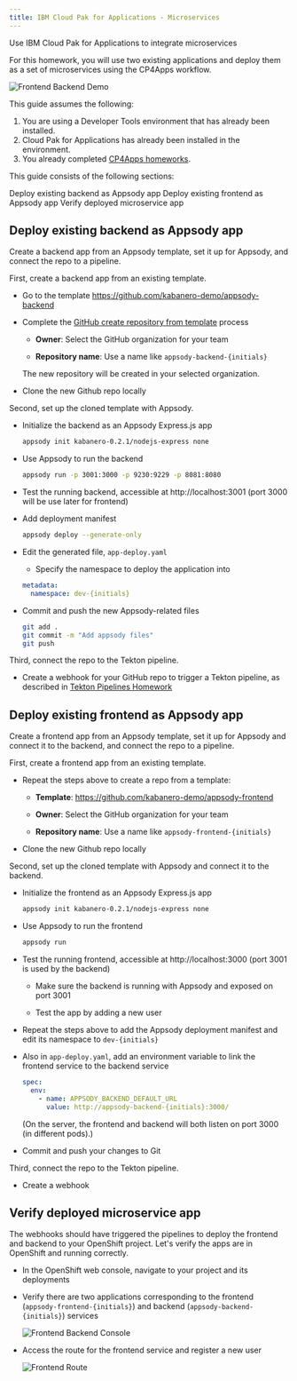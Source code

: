 ```yaml
---
title: IBM Cloud Pak for Applications - Microservices
---
```


<PageDescription>

Use IBM Cloud Pak for Applications to integrate microservices

</PageDescription>

For this homework, you will use two existing applications and deploy them as a set of microservices using the CP4Apps workflow.

![Frontend Backend Demo](images/cp4apps-front-back.png)

This guide assumes the following:

1. You are using a Developer Tools environment that has already been installed.
1. Cloud Pak for Applications has already been installed in the environment.
1. You already completed [CP4Apps homeworks](/practical/cp4apps).

This guide consists of the following sections:

<AnchorLinks>
  <AnchorLink to="#deploy-existing-backend-as-appsody-app">Deploy existing backend as Appsody app</AnchorLink>
  <AnchorLink to="#deploy-existing-frontend-as-appsody-app">Deploy existing frontend as Appsody app</AnchorLink>
  <AnchorLink to="#verify-deployed-microservice-app">Verify deployed microservice app</AnchorLink>
</AnchorLinks>


## Deploy existing backend as Appsody app

Create a backend app from an Appsody template, set it up for Appsody, and connect the repo to a pipeline.

First, create a backend app from an existing template.

- Go to the template https://github.com/kabanero-demo/appsody-backend

- Complete the [GitHub create repository from template](https://help.github.com/en/github/creating-cloning-and-archiving-repositories/creating-a-repository-from-a-template) process

  - **Owner**: Select the GitHub organization for your team

  - **Repository name**: Use a name like `appsody-backend-{initials}`

  The new repository will be created in your selected organization.

- Clone the new Github repo locally

Second, set up the cloned template with Appsody.

- Initialize the backend as an Appsody Express.js app
    ```bash
    appsody init kabanero-0.2.1/nodejs-express none
    ```

- Use Appsody to run the backend
    ```bash
    appsody run -p 3001:3000 -p 9230:9229 -p 8081:8080
    ```

- Test the running backend, accessible at http://localhost:3001 (port 3000 will be use later for frontend)

- Add deployment manifest
    ```bash
    appsody deploy --generate-only
    ```

- Edit the generated file, `app-deploy.yaml`

    - Specify the namespace to deploy the application into
    ```yaml
    metadata:
      namespace: dev-{initials}
    ```

- Commit and push the new Appsody-related files
    ```bash
    git add .
    git commit -m "Add appsody files"
    git push
    ``` 

Third, connect the repo to the Tekton pipeline.

- Create a webhook for your GitHub repo to trigger a Tekton pipeline, as described in [Tekton Pipelines Homework](/practical/cp4apps#build-an-app-with-a-tekton-pipeline)

## Deploy existing frontend as Appsody app

Create a frontend app from an Appsody template, set it up for Appsody and connect it to the backend, and connect the repo to a pipeline.

First, create a frontend app from an existing template.

- Repeat the steps above to create a repo from a template:

    - **Template**: https://github.com/kabanero-demo/appsody-frontend

    - **Owner**: Select the GitHub organization for your team

    - **Repository name**: Use a name like `appsody-frontend-{initials}`

- Clone the new Github repo locally

Second, set up the cloned template with Appsody and connect it to the backend.

- Initialize the frontend as an Appsody Express.js app
    ```bash
    appsody init kabanero-0.2.1/nodejs-express none
    ```

- Use Appsody to run the frontend
    ```bash
    appsody run
    ```

- Test the running frontend, accessible at http://localhost:3000 (port 3001 is used by the backend)

    - Make sure the backend is running with Appsody and exposed on port 3001

    - Test the app by adding a new user

- Repeat the steps above to add the Appsody deployment manifest and edit its namespace to `dev-{initials}`

- Also in `app-deploy.yaml`, add an environment variable to link the frontend service to the backend service

    ```yaml
    spec:
      env:
        - name: APPSODY_BACKEND_DEFAULT_URL
          value: http://appsody-backend-{initials}:3000/
    ```

    (On the server, the frontend and backend will both listen on port 3000 (in different pods).)

- Commit and push your changes to Git

Third, connect the repo to the Tekton pipeline.

- Create a webhook

## Verify deployed microservice app

The webhooks should have triggered the pipelines to deploy the frontend and backend to your OpenShift project. Let's verify the apps are in OpenShift and running correctly.

- In the OpenShift web console, navigate to your project and its deployments

- Verify there are two applications corresponding to the frontend (`appsody-frontend-{initials}`) and backend (`appsody-backend-{initials}`) services

    ![Frontend Backend Console](images/ocp-console-front-back.png)

- Access the route for the frontend service and register a new user

    ![Frontend Route](images/frontend-running.png)